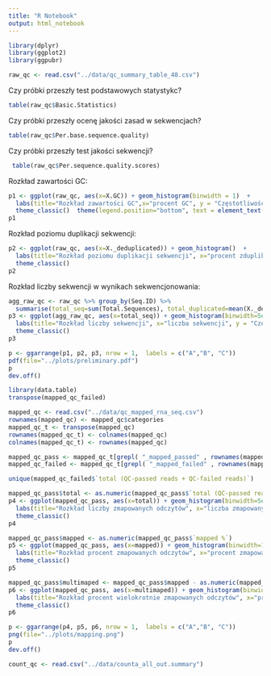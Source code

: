 ```yaml
---
title: "R Notebook"
output: html_notebook
---
```


```r
library(dplyr)
library(ggplot2)
library(ggpubr)
```


```r
raw_qc <- read.csv("../data/qc_summary_table_48.csv")
```

Czy próbki przeszły test podstawowych statystykc?
```r
table(raw_qc$Basic.Statistics)
```

Czy próbki przeszły ocenę jakości zasad w sekwencjach?

```r
table(raw_qc$Per.base.sequence.quality)
```

Czy próbki przeszły test jakości sekwencji?

```r
 table(raw_qc$Per.sequence.quality.scores)
```
Rozkład zawartości GC:

```r
p1 <- ggplot(raw_qc, aes(x=X.GC)) + geom_histogram(binwidth = 1)  +
  labs(title="Rozkład zawartości GC",x="procent GC", y = "Częstotliwość")+
  theme_classic()  theme(legend.position="bottom", text = element_text(size = 8), aspect.ratio=1)
p1
```
Rozkład poziomu duplikacji sekwencji:
```r
p2 <- ggplot(raw_qc, aes(x=X._deduplicated)) + geom_histogram()  +
  labs(title="Rozkład poziomu duplikacji sekwencji", x="procent zduplikowanych odczytów", y = "Częstotliwość")+
  theme_classic()
p2
```

Rozkład liczby sekwencji w wynikach sekwencjonowania:

```r
agg_raw_qc <- raw_qc %>% group_by(Seq.ID) %>% 
  summarise(total_seq=sum(Total.Sequences), total_duplicated=mean(X._deduplicated))
p3 <- ggplot(agg_raw_qc, aes(x=total_seq)) + geom_histogram(binwidth=5e+6)  +
  labs(title="Rozkład liczby sekwencji", x="liczba sekwencji", y = "Częstotliwość")+
  theme_classic()
p3
```

```r
p <- ggarrange(p1, p2, p3, nrow = 1,  labels = c("A","B", "C"))
pdf(file="../plots/preliminary.pdf")
p
dev.off()
```

```r
library(data.table)
transpose(mapped_qc_failed)
```


```r
mapped_qc <- read.csv("../data/qc_mapped_rna_seq.csv")
rownames(mapped_qc) <- mapped_qc$categories
mapped_qc_t <- transpose(mapped_qc)
rownames(mapped_qc_t) <- colnames(mapped_qc)
colnames(mapped_qc_t) <- rownames(mapped_qc)

mapped_qc_pass <- mapped_qc_t[grepl( "_mapped_passed" , rownames(mapped_qc_t) ),]
mapped_qc_failed <- mapped_qc_t[grepl( "_mapped_failed" , rownames(mapped_qc_t) ),]
```

```r
unique(mapped_qc_failed$`total (QC-passed reads + QC-failed reads)`)
```

```r
mapped_qc_pass$total <- as.numeric(mapped_qc_pass$`total (QC-passed reads + QC-failed reads)`)
p4 <- ggplot(mapped_qc_pass, aes(x=total)) + geom_histogram(binwidth=5e+6)  +
  labs(title="Rozkład liczby zmapowanych odczytów", x="liczba zmapowanych odczytów", y = "Częstotliwość")+
  theme_classic()
p4
```


```r
mapped_qc_pass$mapped <- as.numeric(mapped_qc_pass$`mapped %`)
p5 <- ggplot(mapped_qc_pass, aes(x=mapped)) + geom_histogram(binwidth=1)  +
  labs(title="Rozkład procent zmapowanych odczytów", x="procent zmapowanych odczytów", y = "Częstotliwość")+
  theme_classic()
p5
```

```r
mapped_qc_pass$multimaped <- mapped_qc_pass$mapped - as.numeric(mapped_qc_pass$`primary mapped %`)
p6 <- ggplot(mapped_qc_pass, aes(x=multimaped)) + geom_histogram(binwidth=0.5)  +
  labs(title="Rozkład procent wielokrotnie zmapowanych odczytów", x="procent wielokrotnie zmapowanych odczytów", y = "Częstotliwość")+
  theme_classic()
p6
```

```r
p <- ggarrange(p4, p5, p6, nrow = 1,  labels = c("A","B", "C"))
png(file="../plots/mapping.png")
p
dev.off()
```
```r
count_qc <- read.csv("../data/counta_all_out.summary")
```

```r

```

